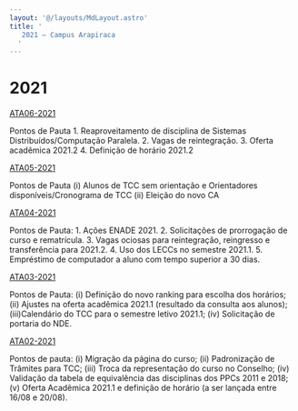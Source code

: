 ```yaml
---
layout: '@/layouts/MdLayout.astro'
title: '
   2021 — Campus Arapiraca
  '
---
```






2021
====












<a href="/cpt/documentos/atas-do-colegiado-e-nde/colegiado/2021/ata_06_2021.pdf/view">
 ATA06-2021
</a>



 Pontos de Pauta 1\. Reaproveitamento de disciplina de Sistemas Distribuídos/Computação Paralela. 2\. Vagas de reintegração. 3\. Oferta acadêmica 2021\.2 4\. Definição de horário 2021\.2
 





<a href="/cpt/documentos/atas-do-colegiado-e-nde/colegiado/2021/ata_05_2021_assinada.pdf/view">
 ATA05-2021
</a>



 Pontos de Pauta (i) Alunos de TCC sem orientação e Orientadores disponíveis/Cronograma de TCC (ii) Eleição do novo CA
 





<a href="/cpt/documentos/atas-do-colegiado-e-nde/colegiado/2021/ata_colegiado_04_com_plano_assinada.pdf/view">
 ATA04-2021
</a>



 Pontos de Pauta: 1\. Ações ENADE 2021\. 2\. Solicitações de prorrogação de curso e rematrícula. 3\. Vagas ociosas para reintegração, reingresso e transferência para 2021\.2\. 4\. Uso dos LECCs no semestre 2021\.1\. 5\. Empréstimo de computador a aluno com tempo superior a 30 dias.
 





<a href="/cpt/documentos/atas-do-colegiado-e-nde/colegiado/2021/ata-assinada.pdf/view">
 ATA03-2021
</a>



 Pontos de Pauta: (i) Definição do novo ranking para escolha dos horários; (ii) Ajustes na oferta acadêmica 2021\.1 (resultado da consulta aos alunos); (iii)Calendário do TCC para o semestre letivo 2021\.1; (iv) Solicitação de portaria do NDE.
 





<a href="/cpt/documentos/atas-do-colegiado-e-nde/colegiado/2021/ata-02-colegiado-170821-assinada.pdf/view">
 ATA02-2021
</a>



 Pontos de pauta: (i) Migração da página do curso; (ii) Padronização de Trâmites para TCC; (iii) Troca da representação do curso no Conselho; (iv) Validação da tabela de equivalência das disciplinas dos PPCs 2011 e 2018; (v) Oferta Acadêmica 2021\.1 e definição de horário (a ser lançada entre 16/08 e 20/08\).
 














